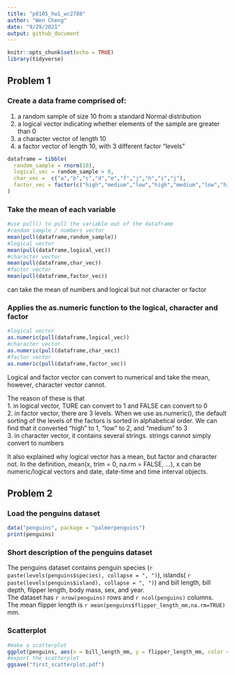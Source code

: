 ```yaml
---
title: "p8105_hw1_wc2788"
author: "Wen Cheng"
date: "9/29/2021"
output: github_document
---
```


```r
knitr::opts_chunk$set(echo = TRUE)
library(tidyverse)
```

## Problem 1
### Create a data frame comprised of:    

1. a random sample of size 10 from a standard Normal distribution
2. a logical vector indicating whether elements of the sample are greater than 0
3. a character vector of length 10
4. a factor vector of length 10, with 3 different factor “levels"

```r
dataframe = tibble(
  random_sample = rnorm(10),
  logical_vec = random_sample > 0,
  char_vec =  c("a","b","c","d","e","f","j","h","i","j"),
  factor_vec = factor(c("high","medium","low","high","medium","low","high","medium","low","high") )
)
```

### Take the mean of each variable
```r
#use pull() to pull the variable out of the dataframe
#random sample / numbers vector
mean(pull(dataframe,random_sample))
#logical vector
mean(pull(dataframe,logical_vec))
#character vector
mean(pull(dataframe,char_vec))
#factor vector
mean(pull(dataframe,factor_vec))
```
can take the mean of numbers and logical but not character or factor

### Applies the as.numeric function to the logical, character and factor
```r
#logical vector
as.numeric(pull(dataframe,logical_vec))
#character vector
as.numeric(pull(dataframe,char_vec))
#factor vector
as.numeric(pull(dataframe,factor_vec))
```
Logical and factor vector can convert to numerical and take the mean, however, character vector cannot.   

The reason of these is that    
1. in logical vector, TURE can convert to 1 and FALSE can convert to 0    
2. in factor vector, there are 3 levels. When we use as.numeric(), the default sorting of the levels of the factors is sorted in alphabetical order. We can find that it converted "high" to 1, "low" to 2, and "medium" to 3     
3. in character vector, it contains several strings. strings cannot simply convert to numbers   

It also explained why logical vector has a mean, but factor and character not. In the definition, mean(x, trim = 0, na.rm = FALSE, …), x can be numeric/logical vectors and date, date-time and time interval objects. 


## Problem 2
### Load the penguins dataset
```r
data("penguins", package = "palmerpenguins")
print(penguins)
```
### Short description of the penguins dataset
The penguins dataset contains penguin species (`r paste(levels(penguins$species), collapse = ", ")`), islands( `r paste(levels(penguins$island), collapse = ", ")`) and bill length, bill depth, flipper length, body mass, sex, and year.   
The dataset has `r nrow(penguins)` rows and `r ncol(penguins)` columns.   
The mean flipper length is `r mean(penguins$flipper_length_mm,na.rm=TRUE)` mm. 

### Scatterplot
```r
#make a scatterplot
ggplot(penguins, aes(x = bill_length_mm, y = flipper_length_mm, color = species)) + geom_point()
#export the scatterplot
ggsave("first_scatterplot.pdf")
```
